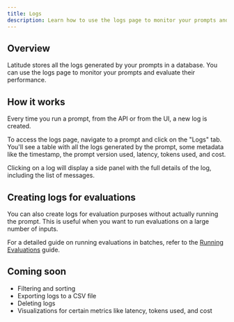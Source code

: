 ```yaml
---
title: Logs
description: Learn how to use the logs page to monitor your prompts and evaluate their performance.
---
```


## Overview

Latitude stores all the logs generated by your prompts in a database. You can use the logs page to monitor your prompts and evaluate their performance.

## How it works

Every time you run a prompt, from the API or from the UI, a new log is created.

To access the logs page, navigate to a prompt and click on the "Logs" tab. You'll see a table with all the logs generated by the prompt, some metadata like the timestamp, the prompt version used, latency, tokens used, and cost.

Clicking on a log will display a side panel with the full details of the log, including the list of messages.

## Creating logs for evaluations

You can also create logs for evaluation purposes without actually running the prompt. This is useful when you want to run evaluations on a large number of inputs.

For a detailed guide on running evaluations in batches, refer to the [Running Evaluations](/guides/evaluations/running-evaluations#running-evaluations-in-batch-mode) guide.

## Coming soon

- Filtering and sorting
- Exporting logs to a CSV file
- Deleting logs
- Visualizations for certain metrics like latency, tokens used, and cost